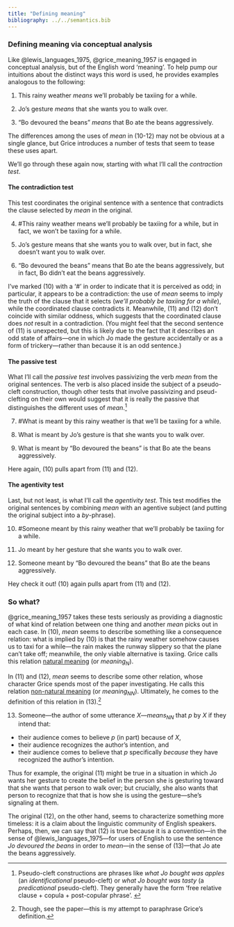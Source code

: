 ```yaml
---
title: "Defining meaning"
bibliography: ../../semantics.bib
---
```


### Defining meaning via conceptual analysis

Like @lewis_languages_1975, @grice_meaning_1957 is engaged in conceptual analysis, but of the English word 'meaning'.
To help pump our intuitions about the distinct ways this word is used, he provides examples analogous to the following:

(@ex-weather) This rainy weather _means_ we'll probably be taxiing for a while.

(@ex-gesture) Jo's gesture _means_ that she wants you to walk over.

(@ex-beans) "Bo devoured the beans" _means_ that Bo ate the beans aggressively.

The differences among the uses of *mean* in (@ex-weather-@ex-beans) may not be obvious at a single glance, but Grice introduces a number of tests that seem to tease these uses apart.

We'll go through these again now, starting with what I'll call the *contraction test*.

#### The contradiction test

This test coordinates the original sentence with a sentence that contradicts the clause selected by *mean* in the original. 

(@ex-weather) \#This rainy weather means we'll probably be taxiing for a while, but in fact, we won't be taxiing for a while.

(@ex-gesture) Jo's gesture means that she wants you to walk over, but in fact, she doesn't want you to walk over.

(@ex-beans) "Bo devoured the beans" means that Bo ate the beans aggressively, but in fact, Bo didn't eat the beans aggressively.

I've marked (@ex-weather) with a '\#' in order to indicate that it is perceived as odd;
in particular, it appears to be a contradiction:
the use of *mean* seems to imply the truth of the clause that it selects (*we'll probably be taxiing for a while*), while the coordinated clause contradicts it.
Meanwhile, (@ex-gesture) and (@ex-beans) don't coincide with similar oddness, which suggests that the coordinated clause does *not* result in a contradiction.
(You might feel that the second sentence of (@ex-gesture) is unexpected, but this is likely due to the fact that it describes an odd state of affairs---one in which Jo made the gesture accidentally or as a form of trickery---rather than because it is an odd sentence.)

#### The passive test

What I'll call the *passive test* involves passivizing the verb *mean* from the original sentences.
The verb is also placed inside the subject of a pseudo-cleft construction, though other tests that involve passivizing and pseud-clefting on their own would suggest that it is really the passive that distinguishes the different uses of *mean*.^[
	Pseudo-cleft constructions are phrases like *what Jo bought was apples* (an *identificational* pseudo-cleft) or *what Jo bought was tasty* (a *predicational* pseudo-cleft).
	They generally have the form 'free relative clause + copula + post-copular phrase'. 
]

(@ex-weather) \#What is meant by this rainy weather is that we'll be taxiing for a while.

(@ex-gesture) What is meant by Jo's gesture is that she wants you to walk over.

(@ex-beans) What is meant by "Bo devoured the beans" is that Bo ate the beans aggressively.

Here again, (@ex-weather) pulls apart from (@ex-gesture) and (@ex-beans).

#### The agentivity test

Last, but not least, is what I'll call the *agentivity test*.
This test modifies the original sentences by combining *mean* with an agentive subject (and putting the original subject into a *by*-phrase).

(@ex-weather) \#Someone meant by this rainy weather that we'll probably be taxiing for a while.

(@ex-gesture) Jo meant by her gesture that she wants you to walk over.

(@ex-beans) Someone meant by "Bo devoured the beans" that Bo ate the beans aggressively.

Hey check it out! (@ex-weather) again pulls apart from (@ex-gesture) and (@ex-beans).

### So what?

@grice_meaning_1957 takes these tests seriously as providing a diagnostic of what kind of relation between one thing and another *mean* picks out in each case.
In (@ex-weather), *mean* seems to describe something like a consequence relation:
what is implied by (@ex-weather) is that the rainy weather somehow causes us to taxi for a while---the rain makes the runway slippery so that the plane can't take off; 
meanwhile, the only viable alternative is taxiing.
Grice calls this relation [natural meaning]{.underline} (or *meaning*$_{N}$).

In (@ex-gesture) and (@ex-beans), *mean* seems to describe some other relation, whose character Grice spends most of the paper investigating.
He calls this relation [non-natural meaning]{.underline} (or *meaning*$_{NN}$).
Ultimately, he comes to the definition of this relation in (@ex-meaning-def).^[
	Though, see the paper---this is my attempt to paraphrase Grice's definition.
]

(@ex-meaning-def) Someone---the author of some utterance $X$---_means_$_{NN}$ that $p$ by $X$ if they intend that:
- their audience comes to believe $p$ (in part) because of $X$,
- their audience recognizes the author's intention, and
- their audience comes to believe that $p$ specifically *because* they have recognized the author's intention.

Thus for example, the original (@ex-gesture) might be true in a situation in which Jo wants her gesture to create the belief in the person she is gesturing toward that she wants that person to walk over;
but crucially, she also wants that person to recognize that that is how she is using the gesture---she's signaling at them.

The original (@ex-beans), on the other hand, seems to characterize something more timeless:
it is a claim about the linguistic community of English speakers.
Perhaps, then, we can say that (@ex-beans) is true because it is a convention---in the sense of @lewis_languages_1975---for users of English to use the sentence *Jo devoured the beans* in order to *mean*---in the sense of (@ex-meaning-def)---that Jo ate the beans aggressively.
